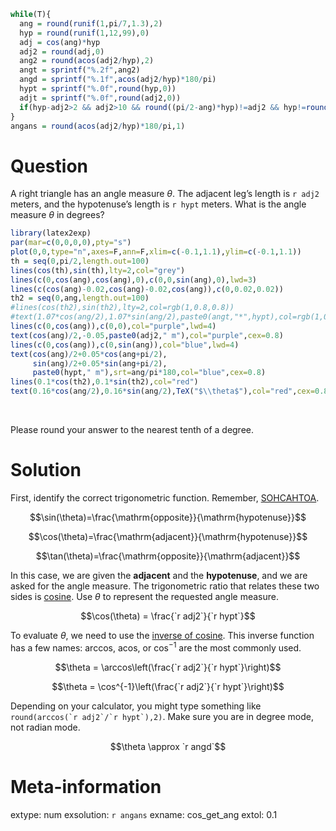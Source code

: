 ```r
while(T){
  ang = round(runif(1,pi/7,1.3),2)
  hyp = round(runif(1,12,99),0)
  adj = cos(ang)*hyp
  adj2 = round(adj,0)
  ang2 = round(acos(adj2/hyp),2)
  angt = sprintf("%.2f",ang2)
  angd = sprintf("%.1f",acos(adj2/hyp)*180/pi)
  hypt = sprintf("%.0f",round(hyp,0))
  adjt = sprintf("%.0f",round(adj2,0))
  if(hyp-adj2>2 && adj2>10 && round((pi/2-ang)*hyp)!=adj2 && hyp!=round(adj2*ang) && round(adj2/hyp)!=ang2 && ang2 != round(1/cos(adj2/hyp),2)){break}
}
angans = round(acos(adj2/hyp)*180/pi,1)
```

Question
========

A right triangle has an angle measure $\theta$. The adjacent leg's length is `r adj2` meters, and the hypotenuse's length is `r hypt` meters. What is the angle measure $\theta$ in degrees?

```r
library(latex2exp)
par(mar=c(0,0,0,0),pty="s")
plot(0,0,type="n",axes=F,ann=F,xlim=c(-0.1,1.1),ylim=c(-0.1,1.1))
th = seq(0,pi/2,length.out=100)
lines(cos(th),sin(th),lty=2,col="grey")
lines(c(0,cos(ang),cos(ang),0),c(0,0,sin(ang),0),lwd=3)
lines(c(cos(ang)-0.02,cos(ang)-0.02,cos(ang)),c(0,0.02,0.02))
th2 = seq(0,ang,length.out=100)
#lines(cos(th2),sin(th2),lty=2,col=rgb(1,0.8,0.8))
#text(1.07*cos(ang/2),1.07*sin(ang/2),paste0(angt,"*",hypt),col=rgb(1,0.8,0.8),cex=0.7)
lines(c(0,cos(ang)),c(0,0),col="purple",lwd=4)
text(cos(ang)/2,-0.05,paste0(adj2," m"),col="purple",cex=0.8)
lines(c(0,cos(ang)),c(0,sin(ang)),col="blue",lwd=4)
text(cos(ang)/2+0.05*cos(ang+pi/2),
     sin(ang)/2+0.05*sin(ang+pi/2),
     paste0(hypt," m"),srt=ang/pi*180,col="blue",cex=0.8)
lines(0.1*cos(th2),0.1*sin(th2),col="red")
text(0.16*cos(ang/2),0.16*sin(ang/2),TeX("$\\theta$"),col="red",cex=0.8)
```
\

Please round your answer to the nearest tenth of a degree.


Solution
========

First, identify the correct trigonometric function. Remember, [SOHCAHTOA](https://en.wikipedia.org/wiki/Mnemonics_in_trigonometry).

$$\sin(\theta)=\frac{\mathrm{opposite}}{\mathrm{hypotenuse}}$$


$$\cos(\theta)=\frac{\mathrm{adjacent}}{\mathrm{hypotenuse}}$$


$$\tan(\theta)=\frac{\mathrm{opposite}}{\mathrm{adjacent}}$$

In this case, we are given the **adjacent** and the **hypotenuse**, and we are asked for the angle measure. The trigonometric ratio that relates these two sides is [cosine](https://en.wikipedia.org/wiki/Trigonometric_functions). Use $\theta$ to represent the requested angle measure.

$$\cos(\theta) = \frac{`r adj2`}{`r hypt`}$$

To evaluate $\theta$, we need to use the [inverse of cosine](https://en.wikipedia.org/wiki/Inverse_trigonometric_functions). This inverse function has a few names: arccos, acos, or $\cos^{-1}$ are the most commonly used.

$$\theta = \arccos\left(\frac{`r adj2`}{`r hypt`}\right)$$

$$\theta = \cos^{-1}\left(\frac{`r adj2`}{`r hypt`}\right)$$

Depending on your calculator, you might type something like ``round(arccos(`r adj2`/`r hypt`),2)``. Make sure you are in degree mode, not radian mode.

$$\theta \approx `r angd`$$

Meta-information
============
extype: num
exsolution: `r angans`
exname: cos_get_ang
extol: 0.1